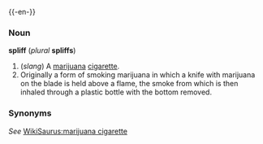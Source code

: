 {{-en-}}
===Noun===
'''spliff''' (''plural'' '''spliffs''')

#(''slang'') A [[marijuana]] [[cigarette]].
#Originally a form of smoking marijuana in which a knife with marijuana on the blade is held above a flame, the smoke from which is then inhaled through a plastic bottle with the bottom removed.

===Synonyms===
''See'' [[WikiSaurus:marijuana cigarette]]